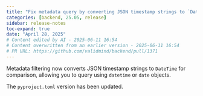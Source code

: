 ```yaml
---
title: "Fix metadata query by converting JSON timestamp strings to `DateTime` for comparison with `datetime` or `date` objects (#1371)"
categories: [backend, 25.05, release]
sidebar: release-notes
toc-expand: true
date: "April 28, 2025"
# Content edited by AI - 2025-06-11 16:54
# Content overwritten from an earlier version - 2025-06-11 16:54
# PR URL: https://github.com/validmind/backend/pull/1371
---
```


Metadata filtering now converts JSON timestamp strings to `DateTime` for comparison, allowing you to query using `datetime` or `date` objects.

The `pyproject.toml` version has been updated.

<!--- VALIDATION SUMMARY
Content Type: title
Validation Status: CHECK
Attempts: 7
Last Validation: 2025-06-11 16:40:46
Reedit Available: Yes
--->
